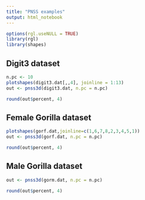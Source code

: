 ```yaml
---
title: "PNSS examples"
output: html_notebook
---
```



```r
options(rgl.useNULL = TRUE)
library(rgl)
library(shapes)
```
## Digit3 dataset
```r
n.pc <- 10
plotshapes(digit3.dat[,,4], joinline = 1:13)
out <- pnss3d(digit3.dat, n.pc = n.pc)
```
```r
round(out$percent, 4)
```
## Female Gorilla dataset
```r
plotshapes(gorf.dat,joinline=c(1,6,7,8,2,3,4,5,1))
out <- pnss3d(gorf.dat, n.pc = n.pc)
```
```r
round(out$percent, 4)
```

## Male Gorilla dataset
```r
out <- pnss3d(gorm.dat, n.pc = n.pc)
```
```r
round(out$percent, 4)
```


